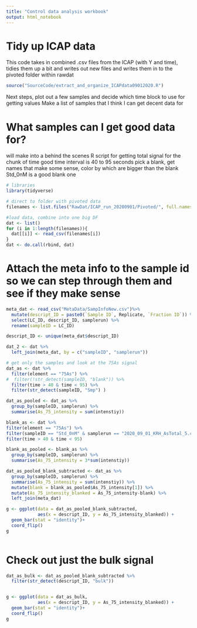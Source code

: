```yaml
---
title: "Control data analysis workbook"
output: html_notebook
---
```


# Tidy up ICAP data
This code takes in combined .csv files from the ICAP (with Y and time), tidies them up a bit and writes out new files and writes them in to the pivoted folder within rawdat
```r
source("SourceCode/extract_and_organize_ICAPdata09012020.R")
```



Next steps, plot out a few samples and decide which time block to use for getting values
Make a list of samples that I think I can get decent data for

# What samples can I get good data for?
will make into a behind the scenes R script for getting total signal for the chunk of time
good time interval is 40 to 95 seconds
pick a blank, get names that make some sense, color by which are bigger than the blank
Std_0nM is a good blank one

```r
# libraries
library(tidyverse)

# direct to folder with pivoted data
filenames <- list.files("RawDat/ICAP_run_20200901/Pivoted/", full.names = TRUE)

#load data, combine into one big DF
dat <- list()
for (i in 1:length(filenames)){
  dat[[i]] <- read_csv(filenames[i])
}
dat <- do.call(rbind, dat)
```

# Attach the meta info to the sample id so we can step through them and see if they make sense
```r
meta_dat <- read_csv("MetaData/SampInfoNew.csv")%>%
  mutate(descript_ID = paste0(`Sample ID`, Replicate, `Fraction ID`)) %>%
  select(LC_ID, descript_ID, samplerun) %>%
  rename(sampleID = LC_ID)

descript_ID <- unique(meta_dat$descript_ID)

dat_2 <- dat %>%
  left_join(meta_dat, by = c("sampleID", "samplerun"))

```


```r

# get only the samples and look at the 75As signal
dat_as <- dat %>%
  filter(element == "75As") %>%
#  filter(!str_detect(sampleID, "blank")) %>%
  filter(time > 40 & time < 95) %>%
  filter(str_detect(sampleID, "Smp") )

dat_as_pooled <- dat_as %>%
  group_by(sampleID, samplerun) %>%
  summarise(As_75_intensity = sum(intenstiy))

```

```r
blank_as <- dat %>%
filter(element == "75As") %>%
filter(sampleID == "Std_0nM" & samplerun == "2020_09_01_KRH_AsTotal_5.csv") %>%
filter(time > 40 & time < 95) 

blank_as_pooled <- blank_as %>%
  group_by(sampleID, samplerun) %>%
  summarise(As_75_intensity = 3*sum(intenstiy))

dat_as_pooled_blank_subtracted <- dat_as %>%
  group_by(sampleID, samplerun) %>%
  summarise(As_75_intensity = sum(intenstiy)) %>%
  mutate(blank = blank_as_pooled$As_75_intensity[1]) %>%
  mutate(As_75_intensity_blanked = As_75_intensity-blank) %>%
  left_join(meta_dat)

g <- ggplot(data = dat_as_pooled_blank_subtracted, 
            aes(x = descript_ID, y = As_75_intensity_blanked)) +
  geom_bar(stat = "identity")+
  coord_flip()
g
  
```
# Check out just the bulk signal
```r
dat_as_bulk <- dat_as_pooled_blank_subtracted %>%
  filter(str_detect(descript_ID, "bulk"))


g <- ggplot(data = dat_as_bulk, 
            aes(x = descript_ID, y = As_75_intensity_blanked)) +
  geom_bar(stat = "identity")+
  coord_flip()
g



```



